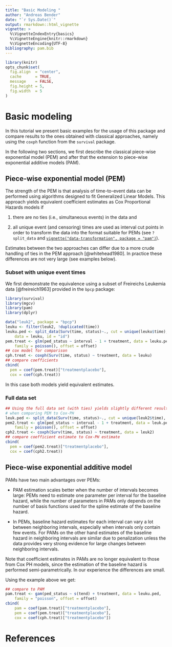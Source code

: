 ```yaml
---
title: "Basic Modeling "
author: "Andreas Bender"
date: "`r Sys.Date()`"
output: rmarkdown::html_vignette
vignette: >
  %\VignetteIndexEntry{basics}
  %\VignetteEngine{knitr::rmarkdown}
  %\VignetteEncoding{UTF-8}
bibliography: pam.bib
---
```


```r
library(knitr)
opts_chunk$set(
  fig.align  = "center",
  cache      = TRUE,
  message    = FALSE,
  fig.height = 5,
  fig.width  = 5
)
```

# Basic modeling 

In this tutorial we present basic examples for the usage of this package and 
compare results to the ones obtained with classical approaches, namely using 
the `coxph` function from the `survival` package. 

In the following two sections, we first describe the classical piece-wise 
exponential model (PEM) and after that the extension to piece-wise exponential 
additive models (PAM). 

## Piece-wise exponential model (PEM)
The strength of the PEM is that analysis of time-to-event data can be performed 
using algorithms designed to fit Generalized Linear Models. This approach yields 
equivalent coefficient estimates as Cox Proportional Hazards models if 

(1) there are no ties (i.e., simultaneous events) in the data and 

(2) all unique event (and censoring) times are used as interval cut points in 
order to transform the data into the format suitable for PEMs 
(see `?split_data` and [`vignette("data-transformation", package = "pam")`](data-transformation.html)).

Estimates between the two approaches can differ due to a more crude 
handling of ties in the PEM approach [@whitehead1980]. 
In practice these differences are not very large (see examples below).


### Subset with unique event times 

We first demonstrate the equivalence using a subset of Freireichs Leukemia 
data [@freireich1963] provided in the `bpcp` package:

```r
library(survival)
library(mgcv)
library(pam)
library(dplyr)

data("leuk2", package = "bpcp")
leuku <- filter(leuk2, !duplicated(time))
leuku.ped <- split_data(Surv(time, status)~., cut = unique(leuku$time), 
	data = leuku, id = "id")
pem.treat <- glm(ped_status ~ interval - 1 + treatment, data = leuku.ped, 
	family = poisson(), offset = offset)
## cox model for comparison
cph.treat <- coxph(Surv(time, status) ~ treatment, data = leuku)
## compare coefficients
cbind(
  pem = coef(pem.treat)["treatmentplacebo"],
  cox = coef(cph.treat))
```
In this case both models yield equivalent estimates. 

### Full data set
```r
## Using the full data set (with ties) yields slightly different results 
# when comparing PEM to Cox-PH
leuk.ped <- split_data(Surv(time, status)~., cut = unique(leuk2$time), data = leuk2, id = "id")
pem2.treat <- glm(ped_status ~ interval - 1 + treatment, data = leuk.ped, 
	family = poisson(), offset = offset)
cph2.treat <- coxph(Surv(time, status) ~ treatment, data = leuk2)
## compare coefficient estimate to Cox-PH estimate 
cbind(
  pem = coef(pem2.treat)["treatmentplacebo"],
  cox = coef(cph2.treat))
```

## Piece-wise exponential additive model 

PAMs have two main advantages over PEMs: 

- PAM estimation scales better when the number of intervals becomes large: 
	PEMs need to estimate one parameter per interval for the baseline hazard, 
	while the number of parameters in PAMs only depends on the number of basis 
	functions used for the spline estimate of the baseline hazard.

- In PEMs, baseline hazard estimates for each interval can vary a lot between 
	neighboring intervals, especially when intervals only contain few events. 
	For PAMs on the other hand estimates of the baseline hazard in neighboring 
	intervals are similar due to penalization unless the data provides very strong 
	evidence for large changes between neighboring intervals.

Note that coefficient estimates in PAMs are no longer equivalent to those from 
Cox PH models, since the estimation of the baseline hazard is performed 
semi-parametrically. In our experience the differences are small.

Using the example above we get:

```r
## compare to PAM 
pam.treat <- gam(ped_status ~ s(tend) + treatment, data = leuku.ped, 
	family = "poisson", offset = offset)
cbind( 
	pam = coef(pam.treat)["treatmentplacebo"],
	pem = coef(pem.treat)["treatmentplacebo"], 
	cox = coef(cph.treat)["treatmentplacebo"])
```

# References
